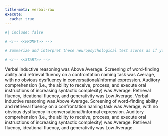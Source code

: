 ```yaml
---
title-meta: verbal-raw
execute:
  cache: true
---
```


```r
#| include: false

# <!-- <<PROMPT>> -->

# Summarize and interpret these neuropsychological test scores as if you are an experienced clinical neuropsychologist. For scores that are below average, give a brief example of how this could impact the patient's daily life and functioning. Organize your summary and interpretation from scores that are above average to below average to delineate relative strengths and weaknesses.

# <!-- <<START>> -->

```

<!-- glue -->
 Verbal inductive reasoning was Above Average. 
Screening of word-finding ability and retrieval fluency on a confrontation naming task was Average, with no obvious dysfluency in conversational/informal expression. 
Auditory comprehension (i.e., the ability to receive, process, and execute oral instructions of increasing syntactic complexity) was Average. 
Retrieval fluency, ideational fluency, and generativity was Low Average.
 Verbal inductive reasoning was Above Average. 
Screening of word-finding ability and retrieval fluency on a confrontation naming task was Average, with no obvious dysfluency in conversational/informal expression. 
Auditory comprehension (i.e., the ability to receive, process, and execute oral instructions of increasing syntactic complexity) was Average. 
Retrieval fluency, ideational fluency, and generativity was Low Average.
